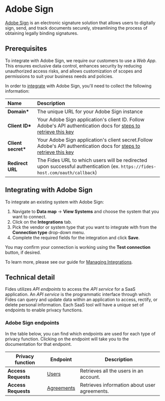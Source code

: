 
# Adobe Sign

[Adobe Sign](https://www.adobe.com/sign.html) is an electronic signature solution that allows users to digitally sign, send, and track documents securely, streamlining the process of obtaining legally binding signatures.

## Prerequisites

<Callout emoji="" type="info" title="Connected apps"> To integrate with Adobe Sign, we require our customers to use a _Web App_. This ensures exclusive data control, enhances security by reducing unauthorized access risks, and allows customization of scopes and permissions to suit your business needs and policies.</Callout>

In order to [integrate](../) with Adobe Sign, you'll need to collect the following information:

| Name                | Description                                                                                                                                                                                                       |
| :------------------ | :---------------------------------------------------------------------------------------------------------------------------------------------------------------------------------------------------------------- |
| **Domain\***        | The unique URL for your Adobe Sign instance                                                                                                                                                                       |
| **Client ID\***     | Your Adobe Sign application's client ID. Follow Adobe's API authentication docs for [steps to retrieve this key](https://developer.adobe.com/developer-console/docs/guides/authentication/UserAuthentication/)    |
| **Client secret\*** | Your Adobe Sign application's client secret.Follow Adobe's API authentication docs for [steps to retrieve this key](https://developer.adobe.com/developer-console/docs/guides/authentication/UserAuthentication/) |
| **Redirect URL**    | The Fides URL to which users will be redirected upon successful authentication (ex. `https://fides-host.com/oauth/callback`)                                                                                      |

## Integrating with Adobe Sign

To integrate an existing system with Adobe Sign:

1. Navigate to **Data map** → **View Systems** and choose the system that you want to connect.
2. Click on the **Integrations** tab.
3. Pick the vendor or system type that you want to integrate with from the **Connection type** drop-down menu.
4. Complete the required fields for the integration and click **Save**.

You may confirm your connection is working using the **Test connection** button, if desired.

To learn more, please see our guide for [Managing Integrations](/user-guides/integrations/manage-integrations).

## Technical detail

Fides utilizes _API endpoints_ to access the _API service_ for a SaaS application. An _API service_ is the programmatic interface through which Fides can query and update data within an application to access, rectify, or delete personal information. Each SaaS tool will have a unique set of endpoints to enable privacy functions.

### Adobe Sign endpoints

In the table below, you can find which endpoints are used for each type of privacy function. Clicking on the endpoint will take you to the documentation for that endpoint.

| Privacy function    | Endpoint                                                                                   | Description                                  |
| ------------------- | ------------------------------------------------------------------------------------------ | -------------------------------------------- |
| **Access Requests** | [Users](https://secure.na1.adobesign.com/public/docs/restapi/v6#swagger-ui-container)      | Retrieves all the users in an account.       |
| **Access Requests** | [Agreements](https://secure.na1.adobesign.com/public/docs/restapi/v6#swagger-ui-container) | Retrieves information about user agreements. |
